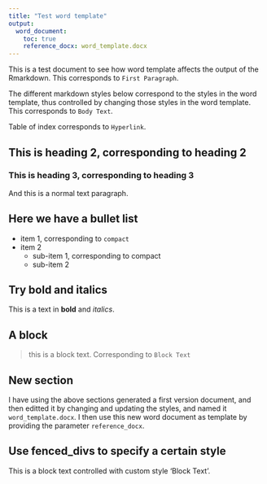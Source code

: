 ```yaml
---
title: "Test word template"
output:
  word_document:
    toc: true
    reference_docx: word_template.docx
---
```


This is a test document to see how word template affects
the output of the Rmarkdown. This corresponds to `First Paragraph`.

The different markdown styles below correspond to the styles
in the word template, thus controlled by changing those styles
in the word template. This corresponds to `Body Text`.

Table of index corresponds to `Hyperlink`.

## This is heading 2, corresponding to heading 2

### This is heading 3, corresponding to heading 3

And this is a normal text paragraph.


## Here we have a bullet list

- item 1, corresponding to `compact`
- item 2
    + sub-item 1, corresponding to compact
    + sub-item 2

## Try bold and italics

This is a text in **bold** and *italics*.

## A block

> this is a block
> text. Corresponding to `Block Text`

## New section

I have using the above sections generated a first version document, and then
editted it by changing and updating the styles, and named it `word_template.docx`.
I then use this new word document as template by providing the parameter
`reference_docx`.

## Use fenced_divs to specify a certain style

:::{custom-style="Block Text"}
This is a block text controlled with
custom style 'Block Text'.
:::


